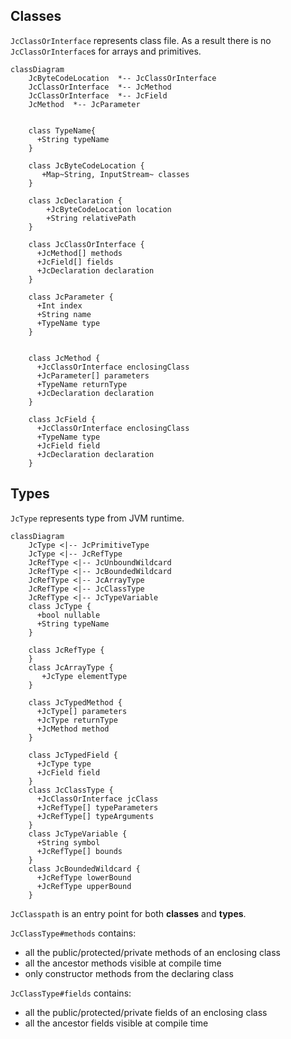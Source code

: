 ## Classes

`JcClassOrInterface` represents class file. As a result there is no `JcClassOrInterface`s for arrays and primitives.

```mermaid
classDiagram
    JcByteCodeLocation  *-- JcClassOrInterface
    JcClassOrInterface  *-- JcMethod
    JcClassOrInterface  *-- JcField
    JcMethod  *-- JcParameter


    class TypeName{
      +String typeName
    }

    class JcByteCodeLocation {
       +Map~String, InputStream~ classes
    }

    class JcDeclaration {
        +JcByteCodeLocation location
        +String relativePath
    }

    class JcClassOrInterface {
      +JcMethod[] methods
      +JcField[] fields
      +JcDeclaration declaration
    }

    class JcParameter {
      +Int index
      +String name
      +TypeName type
    }


    class JcMethod {
      +JcClassOrInterface enclosingClass
      +JcParameter[] parameters
      +TypeName returnType
      +JcDeclaration declaration
    }

    class JcField {
      +JcClassOrInterface enclosingClass
      +TypeName type
      +JcField field
      +JcDeclaration declaration
    }
```


## Types

`JcType` represents type from JVM runtime.

```mermaid
classDiagram
    JcType <|-- JcPrimitiveType
    JcType <|-- JcRefType
    JcRefType <|-- JcUnboundWildcard
    JcRefType <|-- JcBoundedWildcard
    JcRefType <|-- JcArrayType
    JcRefType <|-- JcClassType
    JcRefType <|-- JcTypeVariable
    class JcType {
      +bool nullable
      +String typeName
    }

    class JcRefType {
    }
    class JcArrayType {
       +JcType elementType
    }

    class JcTypedMethod {
      +JcType[] parameters
      +JcType returnType
      +JcMethod method
    }

    class JcTypedField {
      +JcType type
      +JcField field
    }
    class JcClassType {
      +JcClassOrInterface jcClass
      +JcRefType[] typeParameters
      +JcRefType[] typeArguments
    }
    class JcTypeVariable {
      +String symbol
      +JcRefType[] bounds
    }
    class JcBoundedWildcard {
      +JcRefType lowerBound
      +JcRefType upperBound
    }
```

`JcClasspath` is an entry point for both **classes** and **types**.

`JcClassType#methods` contains:

* all the public/protected/private methods of an enclosing class
* all the ancestor methods visible at compile time
* only constructor methods from the declaring class

`JcClassType#fields` contains:

* all the public/protected/private fields of an enclosing class
* all the ancestor fields visible at compile time


